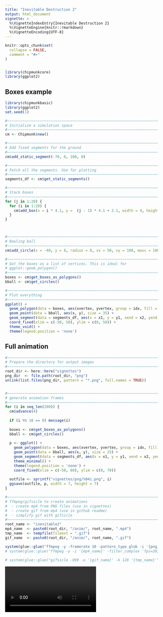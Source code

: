 ```yaml
---
title: "Inevitable Destruction 2"
output: html_document
vignette: >
  %\VignetteIndexEntry{Inevitable Destruction 2}
  %\VignetteEngine{knitr::rmarkdown}
  %\VignetteEncoding{UTF-8}
---
```


```r
knitr::opts_chunk$set(
  collapse = FALSE,
  comment = "#>"
)


library(chipmunkcore)
library(ggplot2)
```


## Boxes example


```r
library(chipmunkbasic)
library(ggplot2)
set.seed(1)

#~~~~~~~~~~~~~~~~~~~~~~~~~~~~~~~~~~~~~~~~~~~~~~~~~~~~~~~~~~~~~~~~~~~~~~~~~~~~~
# Initialize a simulation space
#~~~~~~~~~~~~~~~~~~~~~~~~~~~~~~~~~~~~~~~~~~~~~~~~~~~~~~~~~~~~~~~~~~~~~~~~~~~~~
cm <- Chipmunk$new()

#~~~~~~~~~~~~~~~~~~~~~~~~~~~~~~~~~~~~~~~~~~~~~~~~~~~~~~~~~~~~~~~~~~~~~~~~~~~~~
# Add fixed segments for the ground
#~~~~~~~~~~~~~~~~~~~~~~~~~~~~~~~~~~~~~~~~~~~~~~~~~~~~~~~~~~~~~~~~~~~~~~~~~~~~~
cm$add_static_segment(-70, 0, 100, 0)

#~~~~~~~~~~~~~~~~~~~~~~~~~~~~~~~~~~~~~~~~~~~~~~~~~~~~~~~~~~~~~~~~~~~~~~~~~~~~~
# Fetch all the segments. Use for plotting
#~~~~~~~~~~~~~~~~~~~~~~~~~~~~~~~~~~~~~~~~~~~~~~~~~~~~~~~~~~~~~~~~~~~~~~~~~~~~~
segments_df <- cm$get_static_segments()

#~~~~~~~~~~~~~~~~~~~~~~~~~~~~~~~~~~~~~~~~~~~~~~~~~~~~~~~~~~~~~~~~~~~~~~~~~~~~~
# Stack boxes
#~~~~~~~~~~~~~~~~~~~~~~~~~~~~~~~~~~~~~~~~~~~~~~~~~~~~~~~~~~~~~~~~~~~~~~~~~~~~~
for (j in 1:20) {
  for (i in 1:20) {
    cm$add_box(x = i * 4.1, y =  (j - 1) * 4.1 + 2.1, width = 4, height = 4)
  }
}



#~~~~~~~~~~~~~~~~~~~~~~~~~~~~~~~~~~~~~~~~~~~~~~~~~~~~~~~~~~~~~~~~~~~~~~~~~~~~~
# Bowling ball
#~~~~~~~~~~~~~~~~~~~~~~~~~~~~~~~~~~~~~~~~~~~~~~~~~~~~~~~~~~~~~~~~~~~~~~~~~~~~~
cm$add_circle(x = -40, y = 8, radius = 8, vx = 50, vy = 100, mass = 1000, friction = 0)

#~~~~~~~~~~~~~~~~~~~~~~~~~~~~~~~~~~~~~~~~~~~~~~~~~~~~~~~~~~~~~~~~~~~~~~~~~~~~~
# Get the boxes as a list of vertices. This is ideal for 
# ggplot::geom_polygon()
#~~~~~~~~~~~~~~~~~~~~~~~~~~~~~~~~~~~~~~~~~~~~~~~~~~~~~~~~~~~~~~~~~~~~~~~~~~~~~
boxes <- cm$get_boxes_as_polygons()
bball <- cm$get_circles()

#~~~~~~~~~~~~~~~~~~~~~~~~~~~~~~~~~~~~~~~~~~~~~~~~~~~~~~~~~~~~~~~~~~~~~~~~~~~~~
# Plot everything
#~~~~~~~~~~~~~~~~~~~~~~~~~~~~~~~~~~~~~~~~~~~~~~~~~~~~~~~~~~~~~~~~~~~~~~~~~~~~~
ggplot() + 
  geom_polygon(data = boxes, aes(xvertex, yvertex, group = idx, fill = as.factor(idx))) + 
  geom_point(data = bball, aes(x, y), size = 35) + 
  geom_segment(data = segments_df, aes(x = x1, y = y1, xend = x2, yend = y2)) + 
  coord_fixed(xlim = c(-50, 50), ylim = c(0, 50)) +
  theme_void() + 
  theme(legend.position = 'none')
```


## Full animation


```r
#~~~~~~~~~~~~~~~~~~~~~~~~~~~~~~~~~~~~~~~~~~~~~~~~~~~~~~~~~~~~~~~~~~~~~~~~~~~~~
# Prepare the directory for output images
#~~~~~~~~~~~~~~~~~~~~~~~~~~~~~~~~~~~~~~~~~~~~~~~~~~~~~~~~~~~~~~~~~~~~~~~~~~~~~
root_dir <- here::here("vignettes")
png_dir  <- file.path(root_dir, "png")
unlink(list.files(png_dir, pattern = "*.png", full.names = TRUE))


#~~~~~~~~~~~~~~~~~~~~~~~~~~~~~~~~~~~~~~~~~~~~~~~~~~~~~~~~~~~~~~~~~~~~~~~~~~~~~
# generate animation frames
#~~~~~~~~~~~~~~~~~~~~~~~~~~~~~~~~~~~~~~~~~~~~~~~~~~~~~~~~~~~~~~~~~~~~~~~~~~~~~
for (i in seq_len(200)) {
  cm$advance(4)
  
  if (i %% 10 == 0) message(i)
  
  boxes <- cm$get_boxes_as_polygons()
  bball <- cm$get_circles()
  
  p <- ggplot() + 
    geom_polygon(data = boxes, aes(xvertex, yvertex, group = idx, fill = as.factor(idx))) + 
    geom_point(data = bball, aes(x, y), size = 25) + 
    geom_segment(data = segments_df, aes(x = x1, y = y1, xend = x2, yend = y2)) + 
    theme_minimal() + 
    theme(legend.position = 'none') + 
    coord_fixed(xlim = c(-50, 80), ylim = c(0, 70)) 
  
  outfile <- sprintf("vignettes/png/%04i.png", i)
  ggsave(outfile, p, width = 7, height = 7)
}

#~~~~~~~~~~~~~~~~~~~~~~~~~~~~~~~~~~~~~~~~~~~~~~~~~~~~~~~~~~~~~~~~~~~~~~~~~~~~~
# ffmpeg/gifsicle to create animations
#  - create mp4 from PNG files (use in vignettes)
#  - create gif from mp4 (use in github readme)
#  - simplify gif with gifsicle
#~~~~~~~~~~~~~~~~~~~~~~~~~~~~~~~~~~~~~~~~~~~~~~~~~~~~~~~~~~~~~~~~~~~~~~~~~~~~~
root_name <- "inevitable2"
mp4_name  <- paste0(root_dir, "/anim/", root_name, ".mp4")
tmp_name  <- tempfile(fileext = ".gif")
gif_name  <- paste0(root_dir, "/anim/", root_name, ".gif")

system(glue::glue("ffmpeg -y -framerate 10 -pattern_type glob -i '{png_dir}/*.png' -c:v libx264 -pix_fmt yuv420p -s 800x800 '{mp4_name}'"))
# system(glue::glue("ffmpeg -y -i '{mp4_name}' -filter_complex 'fps=30,scale=800:-1:flags=lanczos,split [o1] [o2];[o1] palettegen [p]; [o2] fifo [o3];[o3] [p] paletteuse' '{tmp_name}'"))

# system(glue::glue("gifsicle -O99 -o '{gif_name}' -k 128 '{tmp_name}'"))
```





![](anim/inevitable2.mp4)




